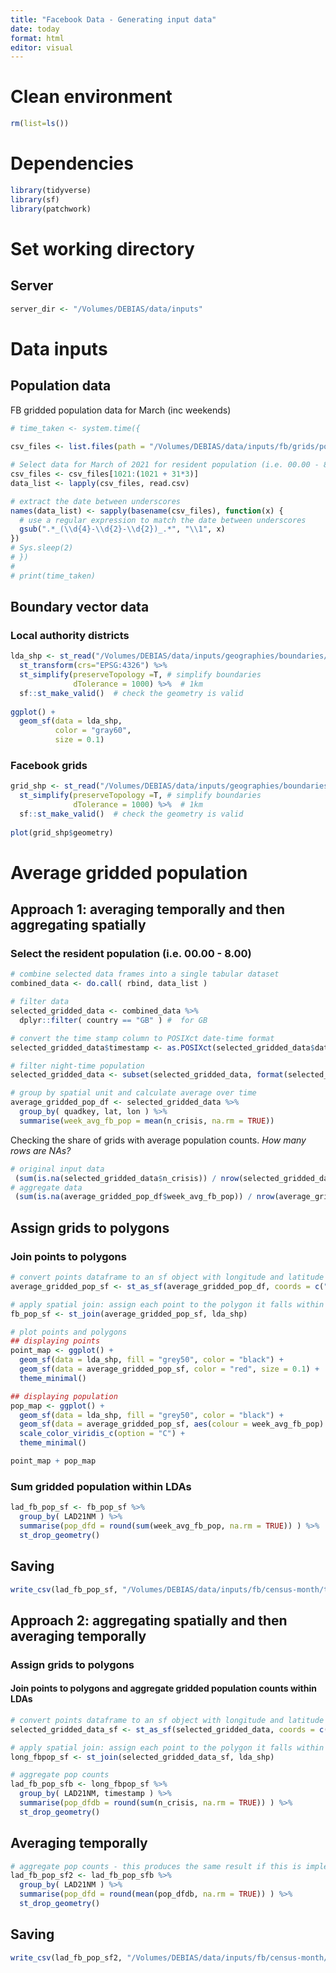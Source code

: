 ```yaml
---
title: "Facebook Data - Generating input data"
date: today
format: html
editor: visual
---
```


# Clean environment

```r
rm(list=ls())
```

# Dependencies

```r
library(tidyverse)
library(sf)
library(patchwork)
```

# Set working directory

## Server

```r
server_dir <- "/Volumes/DEBIAS/data/inputs"
```

# Data inputs

## Population data

FB gridded population data for March (inc weekends)

```r
# time_taken <- system.time({
  
csv_files <- list.files(path = "/Volumes/DEBIAS/data/inputs/fb/grids/populations/mar20-aug21", pattern = "\\.csv$", full.names = TRUE)

# Select data for March of 2021 for resident population (i.e. 00.00 - 8.00)
csv_files <- csv_files[1021:(1021 + 31*3)]
data_list <- lapply(csv_files, read.csv)

# extract the date between underscores
names(data_list) <- sapply(basename(csv_files), function(x) {
  # use a regular expression to match the date between underscores
  gsub(".*_(\\d{4}-\\d{2}-\\d{2})_.*", "\\1", x)
})
# Sys.sleep(2)  
# })
# 
# print(time_taken)
```

## Boundary vector data

### Local authority districts

```r
lda_shp <- st_read("/Volumes/DEBIAS/data/inputs/geographies/boundaries/LAD_Dec_2021_GB_BFC_2022.gpkg") %>% 
  st_transform(crs="EPSG:4326") %>% 
  st_simplify(preserveTopology =T, # simplify boundaries
              dTolerance = 1000) %>%  # 1km
  sf::st_make_valid()  # check the geometry is valid
  
ggplot() + 
  geom_sf(data = lda_shp,
          color = "gray60", 
          size = 0.1)
```

### Facebook grids

```r
grid_shp <- st_read("/Volumes/DEBIAS/data/inputs/geographies/boundaries/fb-grids/gridded_uk_shp.shp") %>% 
  st_simplify(preserveTopology =T, # simplify boundaries
              dTolerance = 1000) %>%  # 1km
  sf::st_make_valid()  # check the geometry is valid
  
plot(grid_shp$geometry)

```

# Average gridded population

## Approach 1: averaging temporally and then aggregating spatially

### Select the resident population (i.e. 00.00 - 8.00)

```r
# combine selected data frames into a single tabular dataset
combined_data <- do.call( rbind, data_list )

# filter data
selected_gridded_data <- combined_data %>% 
  dplyr::filter( country == "GB" ) #  for GB

# convert the time stamp column to POSIXct date-time format
selected_gridded_data$timestamp <- as.POSIXct(selected_gridded_data$date_time, format = "%Y-%m-%d %H:%M")

# filter night-time population
selected_gridded_data <- subset(selected_gridded_data, format(selected_gridded_data$timestamp, "%H:%M") == "00:00")

# group by spatial unit and calculate average over time
average_gridded_pop_df <- selected_gridded_data %>%
  group_by( quadkey, lat, lon ) %>%
  summarise(week_avg_fb_pop = mean(n_crisis, na.rm = TRUE))

```

Checking the share of grids with average population counts. *How many rows are NAs?*

```r
# original input data
 (sum(is.na(selected_gridded_data$n_crisis)) / nrow(selected_gridded_data)) * 100
# aggregate data
 (sum(is.na(average_gridded_pop_df$week_avg_fb_pop)) / nrow(average_gridded_pop_df)) * 100
```

## Assign grids to polygons

### Join points to polygons

```r
# convert points dataframe to an sf object with longitude and latitude as geometry
average_gridded_pop_sf <- st_as_sf(average_gridded_pop_df, coords = c("lon", "lat"), crs = 4326)  # WGS84 CRS

# apply spatial join: assign each point to the polygon it falls within
fb_pop_sf <- st_join(average_gridded_pop_sf, lda_shp)

# plot points and polygons
## displaying points
point_map <- ggplot() +
  geom_sf(data = lda_shp, fill = "grey50", color = "black") +
  geom_sf(data = average_gridded_pop_sf, color = "red", size = 0.1) +
  theme_minimal()

## displaying population
pop_map <- ggplot() +
  geom_sf(data = lda_shp, fill = "grey50", color = "black") +
  geom_sf(data = average_gridded_pop_sf, aes(colour = week_avg_fb_pop) ) +
  scale_color_viridis_c(option = "C") +
  theme_minimal()

point_map + pop_map
```

### Sum gridded population within LDAs

```r
lad_fb_pop_sf <- fb_pop_sf %>%
  group_by( LAD21NM ) %>%
  summarise(pop_dfd = round(sum(week_avg_fb_pop, na.rm = TRUE)) ) %>% 
  st_drop_geometry()
```

## Saving

```r
write_csv(lad_fb_pop_sf, "/Volumes/DEBIAS/data/inputs/fb/census-month/tts/active_population.csv")

```

## Approach 2: aggregating spatially and then averaging temporally

### Assign grids to polygons

#### Join points to polygons and aggregate gridded population counts within LDAs

```r
# convert points dataframe to an sf object with longitude and latitude as geometry
selected_gridded_data_sf <- st_as_sf(selected_gridded_data, coords = c("lon", "lat"), crs = 4326)  # WGS84 CRS

# apply spatial join: assign each point to the polygon it falls within
long_fbpop_sf <- st_join(selected_gridded_data_sf, lda_shp)

# aggregate pop counts
lad_fb_pop_sfb <- long_fbpop_sf %>%
  group_by( LAD21NM, timestamp ) %>%
  summarise(pop_dfdb = round(sum(n_crisis, na.rm = TRUE)) ) %>% 
  st_drop_geometry()
```

## Averaging temporally

```r
# aggregate pop counts - this produces the same result if this is implemented in the last line above directly
lad_fb_pop_sf2 <- lad_fb_pop_sfb %>%
  group_by( LAD21NM ) %>%
  summarise(pop_dfd = round(mean(pop_dfdb, na.rm = TRUE)) ) %>% 
  st_drop_geometry()
```

## Saving

```r
write_csv(lad_fb_pop_sf2, "/Volumes/DEBIAS/data/inputs/fb/census-month/stt/active_population.csv")

```
